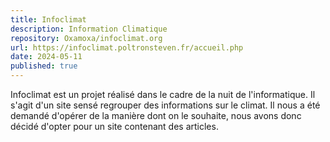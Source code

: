 ```yaml
---
title: Infoclimat
description: Information Climatique
repository: Oxamoxa/infoclimat.org
url: https://infoclimat.poltronsteven.fr/accueil.php
date: 2024-05-11
published: true
---
```



Infoclimat est un projet réalisé dans le cadre de la nuit de l'informatique. Il s'agit d'un site sensé regrouper des informations sur le climat. Il nous a été demandé d'opérer de la manière dont on le souhaite, nous avons donc décidé d'opter pour un site contenant des articles.
